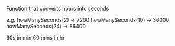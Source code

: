 Function that converts hours into seconds

e.g. 
howManySeconds(2) -> 7200
howManySeconds(10) -> 36000
howManySeconds(24) -> 86400

60s in min 60 mins in hr